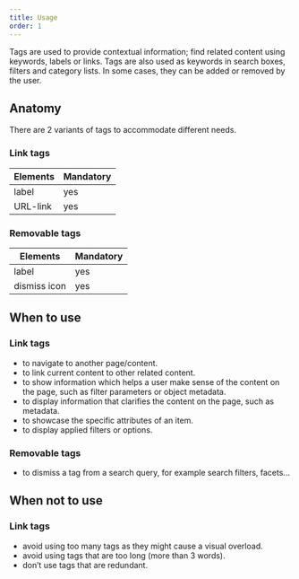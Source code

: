 ```yaml
---
title: Usage
order: 1
---
```



<Paragraph size="lead">
  Tags are used to provide contextual information; find related content using
  keywords, labels or links. Tags are also used as keywords in search boxes,
  filters and category lists. In some cases, they can be added or removed by the
  user.
</Paragraph>

## Anatomy

There are 2 variants of tags to accommodate different needs.

### Link tags

| Elements | Mandatory |
| -------- | --------- |
| label    | yes       |
| URL-link | yes       |

### Removable tags

| Elements     | Mandatory |
| ------------ | --------- |
| label        | yes       |
| dismiss icon | yes       |

## When to use

### Link tags

- to navigate to another page/content.
- to link current content to other related content.
- to show information which helps a user make sense of the content on the page, such as filter parameters or object metadata.
- to display information that clarifies the content on the page, such as metadata.
- to showcase the specific attributes of an item.
- to display applied filters or options.

### Removable tags

- to dismiss a tag from a search query, for example search filters, facets...

## When not to use

### Link tags

- avoid using too many tags as they might cause a visual overload.
- avoid using tags that are too long (more than 3 words).
- don’t use tags that are redundant.
